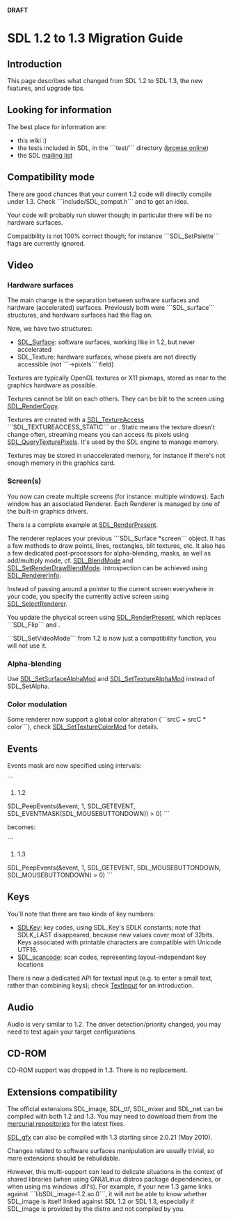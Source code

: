<!-- pragma section-numbers off -->
<!-- pragma disable-camelcase -->
'''DRAFT'''

= SDL 1.2 to 1.3 Migration Guide =


== Introduction ==

This page describes what changed from SDL 1.2 to SDL 1.3, the new features, and upgrade tips.

== Looking for information ==

The best place for information are:
* this wiki :)
* the tests included in SDL, in the ```test/``` directory ([http://hg.libsdl.org/SDL/file/tip/test browse online])
* the SDL [http://lists.libsdl.org/listinfo.cgi/sdl-libsdl.org mailing list]

== Compatibility mode ==

There are good chances that your current 1.2 code will directly compile under 1.3.  Check ```include/SDL_compat.h``` and  {{{SDL/src/SDL_compat.c}}} to get an idea.

Your code will probably run slower though; in particular there will be no hardware surfaces.

Compatibility is not 100% correct though; for instance ```SDL_SetPalette``` flags are currently ignored.

== Video ==

=== Hardware surfaces ===

The main change is the separation between software surfaces and hardware (accelerated) surfaces.  Previously both were ```SDL_surface``` structures, and hardware surfaces had the {{{SDL_HWSURFACE}}} flag on.

Now, we have two structures:
* [[SDL_Surface]]: software surfaces, working like in 1.2, but never accelerated
* SDL_Texture: hardware surfaces, whose pixels are not directly accessible (not ```->pixels``` field)

Textures are typically OpenGL textures or X11 pixmaps, stored as near to the graphics hardware as possible.

Textures cannot be blit on each others.  They can be blit to the screen using [[SDL_RenderCopy]].

Textures are created with a [[SDL_TextureAccess]] ```SDL_TEXTUREACCESS_STATIC``` or {{{SDL_TEXTUREACCESS_STREAMING}}}.  Static means the texture doesn't change often, streaming means you can access its pixels using [[SDL_QueryTexturePixels]].  It's used by the SDL engine to manage memory.

Textures may be stored in unaccelerated memory, for instance if there's not enough memory in the graphics card.

=== Screen(s) ===

You now can create multiple screens (for instance: multiple windows). Each window has an associated Renderer. Each Renderer is managed by one of the built-in graphics drivers.

There is a complete example at [[SDL_RenderPresent]].

The renderer replaces your previous ```SDL_Surface *screen``` object.  It has a few methods to draw points, lines, rectangles, blit textures, etc.  It also has a few dedicated post-processors for alpha-blending, masks, as well as add/multiply mode, cf. [[SDL_BlendMode]] and [[SDL_SetRenderDrawBlendMode]].  Introspection can be achieved using [[SDL_RendererInfo]].

Instead of passing around a pointer to the current screen everywhere in your code, you specify the currently active screen using [[SDL_SelectRenderer]].

You update the physical screen using [[SDL_RenderPresent]], which replaces ```SDL_Flip``` and {{{SDL_UpdateRects}}}.

```SDL_SetVideoMode``` from 1.2 is now just a compatibility function, you will not use it.

=== Alpha-blending ===

Use [[SDL_SetSurfaceAlphaMod]] and [[SDL_SetTextureAlphaMod]] instead of SDL_SetAlpha.

=== Color modulation ===

Some renderer now support a global color alteration (```srcC = srcC * color```), check [[SDL_SetTextureColorMod]] for details.

== Events ==

Events mask are now specified using intervals:

```
# 1.2
SDL_PeepEvents(&event, 1, SDL_GETEVENT, SDL_EVENTMASK(SDL_MOUSEBUTTONDOWN)) > 0)
```

becomes:

```
# 1.3
SDL_PeepEvents(&event, 1, SDL_GETEVENT, SDL_MOUSEBUTTONDOWN, SDL_MOUSEBUTTONDOWN) > 0)
```

== Keys ==

You'll note that there are two kinds of key numbers:
* [[SDLKey]]: key codes, using SDL_Key's SDLK constants; note that SDLK_LAST disappeared, because new values cover most of 32bits. Keys associated with printable characters are compatible with Unicode UTF16.
* [[SDL_scancode]]: scan codes, representing layout-independant key locations

There is now a dedicated API for textual input (e.g. to enter a small text, rather than combining keys); check [[TextInput]] for an introduction.

== Audio ==

Audio is very similar to 1.2.  The driver detection/priority changed, you may need to test again your target configurations.

== CD-ROM ==

CD-ROM support was dropped in 1.3.  There is no replacement.


== Extensions compatibility ==

The official extensions SDL_image, SDL_ttf, SDL_mixer and SDL_net can be compiled with both 1.2 and 1.3.  You may need to download them from the [http://hg.libsdl.org/ mercurial repositories] for the latest fixes.

[http://www.ferzkopp.net/joomla/content/view/19/14/ SDL_gfx] can also be compiled with 1.3 starting since 2.0.21 (May 2010).

Changes related to software surfaces manipulation are usually trivial, so more extensions should be rebuildable.

However, this multi-support can lead to delicate situations in the context of shared libraries (when using GNU/Linux distros package dependencies, or when using ms windows .dll's).  For example, if your new 1.3 game links against ```libSDL_image-1.2.so.0```, it will not be able to know whether SDL_image is itself linked against SDL 1.2 or SDL 1.3, especially if SDL_image is provided by the distro and not compiled by you.
